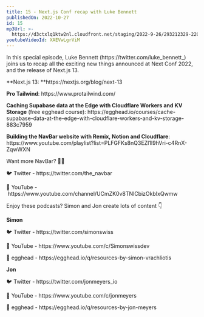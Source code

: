 ```yaml
---
title: 15 - Next.js Conf recap with Luke Bennett
publishedOn: 2022-10-27
id: 15
mp3Url: >-
  https://d3ctxlq1ktw2nl.cloudfront.net/staging/2022-9-26/293212329-22050-1-6c696dfabb591.m4a
youtubeVideoId: XAEVwLgrViM
---
```

In this special episode, Luke Bennett (https\://twitter.com/luke\_bennett\_) joins us to recap all the exciting new things announced at Next Conf 2022, and the release of Next.js 13.

**Next.js 13: **https\://nextjs.org/blog/next-13

**Pro Tailwind**: https\://www\.protailwind.com/

**Caching Supabase data at the Edge with Cloudflare Workers and KV Storage** (free egghead course): https\://egghead.io/courses/cache-supabase-data-at-the-edge-with-cloudflare-workers-and-kv-storage-883c7959

**Building the NavBar website with Remix, Notion and Cloudflare**: https\://www\.youtube.com/playlist?list=PLFGFKs8nQ3EZI1l9hVri-c4RnX-ZqwWXN

Want more NavBar? 🍔🍫

🐦 Twitter - https\://twitter.com/the\_navbar

🎥 YouTube - https\://www\.youtube.com/channel/UCmZK0v8TNlCbizOkbIxQwmw

Enjoy these podcasts? Simon and Jon create lots of content 👇

**Simon**

🐦 Twitter - https\://twitter.com/simonswiss

🎥 YouTube - https\://www\.youtube.com/c/Simonswissdev

🥚 egghead - https\://egghead.io/q/resources-by-simon-vrachliotis

**Jon**

🐦 Twitter - https\://twitter.com/jonmeyers\_io

🎥 YouTube - https\://www\.youtube.com/c/jonmeyers

🥚 egghead - https\://egghead.io/q/resources-by-jon-meyers
